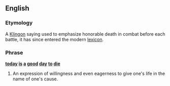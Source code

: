 ==English==
===Etymology===
A [[Klingon]] saying used to emphasize honorable death in combat before each battle, it has since entered the modern [[lexicon]].

===Phrase===
'''[[today]] [[is]] [[a]] [[good]] [[day]] [[to]] [[die]]'''
#An expression of willingness and even eagerness to give one's life in the name of one's cause.